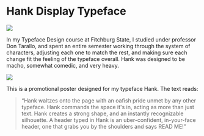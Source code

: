 
# Hank Display Typeface

<Image src={hankImg} className='m-5'/>

In my Typeface Design course at Fitchburg State, I studied
under professor Don Tarallo, and spent an entire semester
working through the system of characters, adjusting each
one to match the rest, and making sure each change fit the
feeling of the typeface overall. Hank was designed to be
macho, somewhat comedic, and very heavy.

<Image src={hankPoster} className='mx-auto mb-3 w-50' />

This is a promotional poster designed for my typeface Hank.
The text reads:

>“Hank waltzes onto the page with an oafish
pride unmet by any other typeface. Hank commands the space
it's in, acting as more than just text. Hank creates a
strong shape, and an instantly recognizable silhouette. A
header typed in Hank is an uber-confident, in-your-face
header, one that grabs you by the shoulders and says READ ME!”